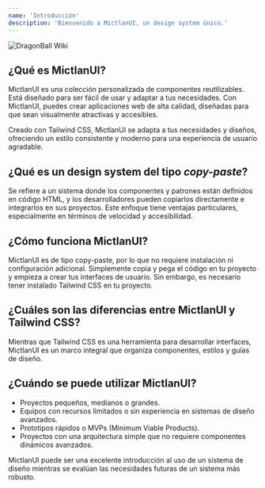 ```yaml
---
name: 'Introducción'
description: 'Bienvenido a MictlanUI, un design system único.'
---
```


<div class='relative'>
  <div class='overflow-hidden group rounded-2xl shadow-2xl'>
    <div class='h-96 rounded-2xl blur-lg bg-gradient-to-r from-cyan-500 to-cyan-700' />
    <div class='absolute inset-0 flex items-center justify-center'>
      <img
        src='/mictlan-logo.webp'
        alt='DragonBall Wiki'
        class='w-2/3 h-1/2 sm:h-3/4 lg:h-6/7 object-cover sm:object-fit rounded-2xl shadow-lg transition-transform duration-500 ease-in-out transform group-hover:scale-110'
      />
    </div>
  </div>
</div>

## ¿Qué es MictlanUI?

MictlanUI es una colección personalizada de componentes reutilizables. Está diseñado para ser fácil de usar y adaptar a tus necesidades. Con MictlanUI, puedes crear aplicaciones web de alta calidad, diseñadas para que sean visualmente atractivas y accesibles.

Creado con Tailwind CSS, MictlanUI se adapta a tus necesidades y diseños, ofreciendo un estilo consistente y moderno para una experiencia de usuario agradable.

## ¿Qué es un design system del tipo _copy-paste_?

Se refiere a un sistema donde los componentes y patrones están definidos en código HTML, y los desarrolladores pueden copiarlos directamente e integrarlos en sus proyectos.
Este enfoque tiene ventajas particulares, especialmente en términos de velocidad y accesibilidad.

## ¿Cómo funciona MictlanUI?

MictlanUI es de tipo copy-paste, por lo que no requiere instalación ni configuración adicional. Simplemente copia y pega el código en tu proyecto y empieza a crear tus interfaces de usuario.
Sin embargo, es necesario tener instalado Tailwind CSS en tu proyecto.

## ¿Cuáles son las diferencias entre MictlanUI y Tailwind CSS?

Mientras que Tailwind CSS es una herramienta para desarrollar interfaces, MictlanUI es un marco integral que organiza componentes, estilos y guías de diseño.

## ¿Cuándo se puede utilizar MictlanUI?

- Proyectos pequeños, medianos o grandes.
- Equipos con recursos limitados o sin experiencia en sistemas de diseño avanzados.
- Prototipos rápidos o MVPs (Minimum Viable Products).
- Proyectos con una arquitectura simple que no requiere componentes dinámicos avanzados.

MictlanUI puede ser una excelente introducción al uso de un sistema de diseño mientras se evalúan las necesidades futuras de un sistema más robusto.
